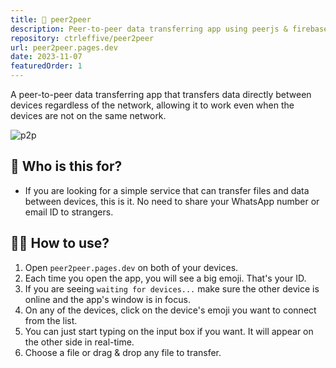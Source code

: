 ```yaml
---
title: 🚦 peer2peer
description: Peer-to-peer data transferring app using peerjs & firebase.
repository: ctrleffive/peer2peer
url: peer2peer.pages.dev
date: 2023-11-07
featuredOrder: 1
---
```


A peer-to-peer data transferring app that transfers data directly between devices regardless of the network, allowing it to work even when the devices are not on the same network.

![p2p](/images/peer2peer.jpg)

## 🤔 Who is this for?
- If you are looking for a simple service that can transfer files and data between devices, this is it. No need to share your WhatsApp number or email ID to strangers.

## 🙋‍♂️ How to use?
1. Open `peer2peer.pages.dev` on both of your devices.
2. Each time you open the app, you will see a big emoji. That's your ID.
3. If you are seeing `waiting for devices...` make sure the other device is online and the app's window is in focus.
4. On any of the devices, click on the device's emoji you want to connect from the list.
5. You can just start typing on the input box if you want. It will appear on the other side in real-time.
6. Choose a file or drag & drop any file to transfer.
